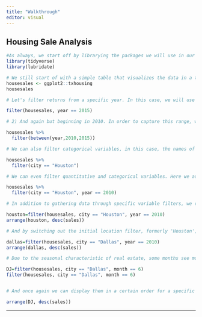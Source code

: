 ```yaml
---
title: "Walkthrough"
editor: visual
---
```

Housing Sale Analysis
---
```r
#As always, we start off by librarying the packages we will use in our code. For this data set we will use tidyverse and lubridate. 
library(tidyverse)
library(lubridate)
```

```r
# We still start of with a simple table that visualizes the data in a table. Unlike the VA Analysis, we will be using tidyverse rather than DT package. 
housesales <- ggplot2::txhousing
housesales
```

```r
# Let's filter returns from a specific year. In this case, we will use the 'filter()' function in order to retrieve all sales from 2015.

filter(housesales, year == 2015)

# 2) And again but beginning in 2010. In order to capture this range, we use the 'between()' function within our filter and set the start as 2010 and the end as 2015. 

housesales %>%
  filter(between(year,2010,2015))
```


```r
# We can also filter categorical variables, in this case, the names of cities. We use the same code as we did with years, but substitute the city name in the place of the year.

housesales %>%
  filter(city == "Houston")

```

```r
# We can even filter quantitative and categorical variables. Here we add in two separate filters into our 'filter()', retrieving data only from Houston in 2010.

housesales %>%
  filter(city == "Houston", year == 2010)

```

```r
# In addition to gathering data through specific variable filters, we can also alter how the data we retrieve is displayed. By using 'arrange()' and telling the code what variable we want ordered through 'desc()', in this case, 'sales', we can get a descending list of more specific data. 

houston=filter(housesales, city == "Houston", year == 2010)
arrange(houston, desc(sales))

# And by switching out the initial location filter, formerly 'Houston', we can apply this filter to any other categorical variable in the dataset. 

dallas=filter(housesales, city == "Dallas", year == 2010)
arrange(dallas, desc(sales))

```

```r
# Due to the seasonal characteristic of real estate, some months see more action than others. If we wanted to get data that could demonstrate these fluctuations, we could once again input certain variables. Let's say we want to see data from Dallas but only in the month of June. Represented by its number (6), we input the variable into our 'filter()' function that already is filtering 'city="Dallas"'. 

DJ=filter(housesales, city == "Dallas", month == 6)
filter(housesales, city == "Dallas", month == 6)


# And once again we can display them in a certain order for a specific variable through desc(), in this case we input 'sales'.

arrange(DJ, desc(sales))

```

---

